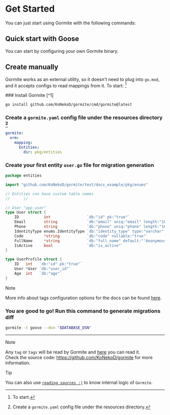 
# Get Started

You can just start using Gormite with the following commands:

## Quick start with Goose

You can start by configuring your own Gormite binary.

## Create manually

Gormite works as an external utility, so it doesn't need to plug into `go.mod`,
and it accepts configs to read mappings from it. To start: [^3]

<Steps>
### Install Gormite [^1]

```sh copy
go install github.com/KoNekoD/gormite/cmd/gormite@latest
```

### Create a `gormite.yaml` config file under the resources directory [^2]

```yaml copy filename="resources/gormite.yaml"
gormite:
  orm:
    mapping:
      Entities:
        dir: pkg/entities
```

### Create your first entity `user.go` file for migration generation

```go copy filename="pkg/entities/user.go"
package entities

import "github.com/KoNekoD/gormite/test/docs_example/pkg/enums"

// Entities can have custom table names
//      \/

// User "app_user"
type User struct {
	ID           int                `db:"id" pk:"true"`
	Email        string             `db:"email" uniq:"email" length:"180" uniq_cond:"email:(identity_type = 'email')"`
	Phone        string             `db:"phone" uniq:"phone" length:"10" uniq_cond:"phone:(identity_type = 'phone')"`
	IdentityType enums.IdentityType `db:"identity_type" type:"varchar"`
	Code         *string            `db:"code" nullable:"true"`
	FullName     *string            `db:"full_name" default:"'Anonymous'" index:"index_full_name" index_cond:"index_full_name:(is_active = true)"`
	IsActive     bool               `db:"is_active"`
}

type UserProfile struct {
	ID   int   `db:"id" pk:"true"`
	User *User `db:"user_id"`
	Age  int   `db:"age"`
}
```

> [!NOTE]
>
> More info about tags configuration options for the docs can be found
> [here](/docs/advanced/tags).

### You are good to go! Run this command to generate migrations diff

```sh copy
gormite -t goose --dsn "$DATABASE_DSN"
```

</Steps>

---

<span id="sidebar-and-anchor-links" />

> [!NOTE]
>
> Any `tag` or `tags` will be read by Gormite
> and [here](/docs/tags/tags-usage) you can read it.
> <br /> Check the source code: https://github.com/KoNekoD/gormite for
> more information.

> [!TIP]
>
> You can also use
> [`reading sources :)`](https://github.com/KoNekoD/gormite)
> to know internal logic of `Gormite`.

[^1]: Install Gormite.

[^2]: Create a `gormite.yaml` config file under the resources directory.

[^3]: To start.
